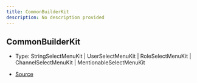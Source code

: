 ```yaml
---
title: CommonBuilderKit
description: No description provided
---
```


## CommonBuilderKit

- Type: StringSelectMenuKit \| UserSelectMenuKit \| RoleSelectMenuKit \| ChannelSelectMenuKit \| MentionableSelectMenuKit

- [Source](https://github.com/underctrl-io/commandkit/blob/141d1404ab18a8e659209a0fab65466bf3b6dd85/packages/commandkit/src/components/v1/select-menu/SelectMenu.ts#L44)